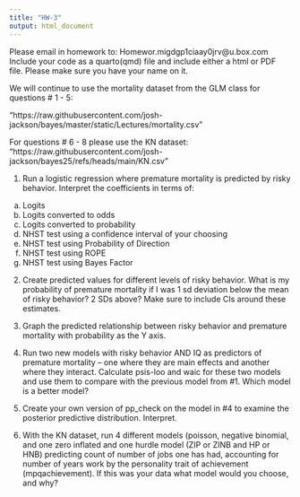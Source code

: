 ```yaml
---
title: "HW-3"
output: html_document
---
```


Please email in homework to: Homewor.migdgp1ciaay0jrv@u.box.com Include your code as a quarto(qmd) file and include either a html or PDF file. Please make sure you have your name on it. 

We will continue to use the mortality dataset from the GLM class for questions # 1 - 5: 

"https://raw.githubusercontent.com/josh-jackson/bayes/master/static/Lectures/mortality.csv"

For questions # 6 - 8 please use the KN dataset: 
"https://raw.githubusercontent.com/josh-jackson/bayes25/refs/heads/main/KN.csv"


1.  Run a logistic regression where premature mortality is predicted by risky behavior. Interpret the coefficients in terms of:

a.  Logits
b.  Logits converted to odds
c.  Logits converted to probability
d.  NHST test using a confidence interval of your choosing
e.  NHST test using Probability of Direction
f.  NHST test using ROPE
g.  NHST test using Bayes Factor

2.  Create predicted values for different levels of risky behavior. What is my probability of premature mortality if I was 1 sd deviation below the mean of risky behavior? 2 SDs above? Make sure to include CIs around these estimates.

3.  Graph the predicted relationship between risky behavior and premature mortality with probability as the Y axis.

4.  Run two new models with risky behavior AND IQ as predictors of premature mortality -- one where they are main effects and another where they interact. Calculate psis-loo and waic for these two models and use them to compare with the previous model from #1. Which model is a better model?

5.  Create your own version of pp_check on the model in #4 to examine the posterior predictive distribution. Interpret.

6. With the KN dataset, run 4 different models (poisson, negative binomial, and one zero inflated and one hurdle model (ZIP or ZINB and HP or HNB) predicting count of number of jobs one has had, accounting for number of years work by the personality trait of achievement (mpqachievement). If this was your data what model would you choose, and why?
